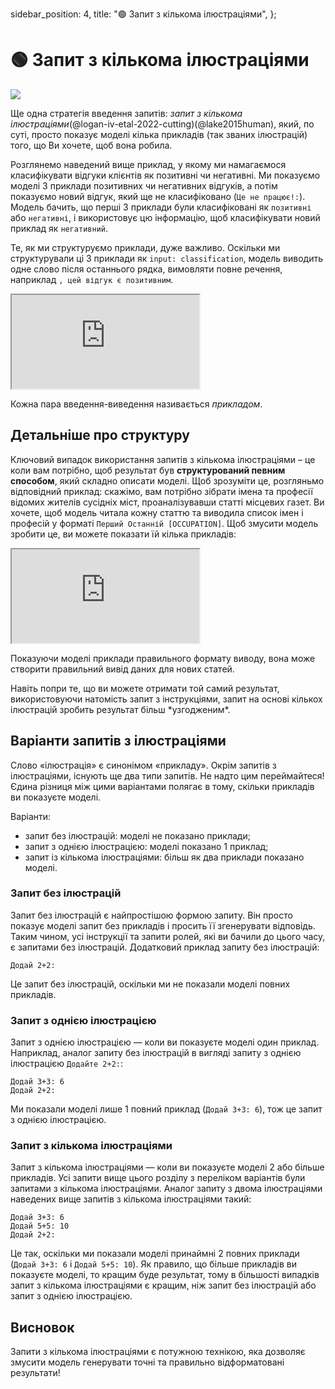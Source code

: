   sidebar_position: 4,
  title: "🟢 Запит з кількома ілюстраціями",
};

# 🟢 Запит з кількома ілюстраціями

<div style={{ textAlign: "center" }}>
  <Image
    src={"/docs/assets/basics/few_shot.svg"}
    width={1836}
    height={626}
    style={{
      width: "100%",
      height: "200px",
      verticalAlign: "top",
      margin: "auto",
    }}
  />
</div>

Ще одна стратегія введення запитів: _запит з кількома ілюстраціями_(@logan-iv-etal-2022-cutting)(@lake2015human), який, по суті, просто показує моделі кілька прикладів (так званих ілюстрацій) того, що Ви хочете, щоб вона робила.

Розглянемо наведений вище приклад, у якому ми намагаємося класифікувати відгуки клієнтів як позитивні чи негативні. Ми показуємо моделі 3 приклади позитивних чи негативних відгуків, а потім показуємо новий відгук, який ще не класифіковано (`Це не працює!:`). Модель бачить, що перші 3 приклади були класифіковані як `позитивні` або `негативні`, і використовує цю інформацію, щоб класифікувати новий приклад як `негативний`.

Те, як ми структуруємо приклади, дуже важливо. Оскільки ми структурували ці 3 приклади як `input: classification`, модель виводить одне слово після останнього рядка, вимовляти повне речення, наприклад `, цей відгук є позитивним`.

<iframe
  src="https://embed.learnprompting.org/embed?config=eyJ0b3BQIjowLCJ0ZW1wZXJhdHVyZSI6MCwibWF4VG9rZW5zIjoyNTYsIm91dHB1dCI6ItC90LXQs9Cw0YLQuNCy0L3QuNC5IiwicHJvbXB0Ijoi0KfRg9C00L7QstC40Lkg0L%2FRgNC%2B0LTRg9C60YIsIDEwLzEwOiDQv9C%2B0LfQuNGC0LjQstC90LjQuVxu0J3QtSDQtNGD0LbQtSDQtNC%2B0LHRgNC1INC%2F0YDQsNGG0Y7RlDog0L3QtdCz0LDRgtC40LLQvdC40LlcbtCU0YPQttC1INC60L7RgNC40YHQvdC%2BLCDQstC%2B0L3QviDRgtC%2B0LPQviDQstCw0YDRgtC1OiDQv9C%2B0LfQuNGC0LjQstC90LjQuVxu0KbQtSDQvdC1INC%2F0YDQsNGG0Y7RlCE6ICIsIm1vZGVsIjoidGV4dC1kYXZpbmNpLTAwMyJ9"
  style={{
    width: "100%",
    height: "350px",
    border: "0",
    borderRadius: "4px",
    overflow: "hidden",
  }}
  sandbox="allow-forms allow-modals allow-popups allow-presentation allow-same-origin allow-scripts"
></iframe>

<br />

<Note>Кожна пара введення-виведення називається *прикладом*.</Note>

## Детальніше про структуру

Ключовий випадок використання запитів з кількома ілюстраціями – це коли вам потрібно, щоб результат був **структурований певним способом**, який складно описати моделі. Щоб зрозуміти це, розгляньмо відповідний приклад: скажімо, вам потрібно зібрати імена та професії відомих жителів сусідніх міст, проаналізувавши статті місцевих газет. Ви хочете, щоб модель читала кожну статтю та виводила список імен і професій у форматі `Перший Останній [OCCUPATION]`. Щоб змусити модель зробити це, ви можете показати їй кілька прикладів:

<iframe
  src="https://embed.learnprompting.org/embed?config=eyJ0b3BQIjowLCJ0ZW1wZXJhdHVyZSI6MCwibWF4VG9rZW5zIjoyNTYsIm91dHB1dCI6IjEuINCb0L7RgNCwINCh0ZbQvNC80L7QvdGBIFvQpNCV0KDQnNCV0KBdXG4yLiDQmtC10LLRltC9INCQ0LvRjNCy0LDRgNC10LcgW9CS0JjQmtCb0JDQlNCQ0Kcg0KLQkNCd0KbQhtCSXVxuMy4g0KDQtdC50YfQtdC7INCeJ9Ca0L7QvdC90L7RgCBb0JLQntCb0J7QndCi0JXQoF0iLCJwcm9tcHQiOiLQoyDQs9Cw0LvQsNGB0LvQuNCy0L7QvNGDINC80ZbRgdGC0LXRh9C60YMg0KHQvNCw0YDQsNCz0LTQvtCy0ZYg0J%2FQsNCz0L7RgNCx0LgsINCz0YDRg9C%2F0LAg0YDRltC30L3QvtC80LDQvdGW0YLQvdC40YUg0LvRjtC00LXQuSDQt9GA0L7QsdC40LvQsCDRgdCy0ZbQuSDQstC90LXRgdC%2B0Log0YMg0YDQvtC30LLQuNGC0L7QuiDQvNGW0YHRgtCwLiDQodCw0YDQsCDQnNCw0YDRgtGW0L3QtdGBLCDQstGW0LTQtNCw0L3QsCDRgdCy0L7Rl9C5INGB0L%2FRgNCw0LLRliDQvNC10LTRgdC10YHRgtGA0LAsINCx0YPQu9CwINCy0ZbQtNC%2B0LzQsCDRgdCy0L7RlNGOINC80LjQu9C%2B0YHQtdGA0LTQvdC%2B0Y4g0YLRg9GA0LHQvtGC0L7RjiDQsiDQvNGW0YHRhtC10LLRltC5INC70ZbQutCw0YDQvdGWLiDQlNC10LLRltC0INCi0L7QvNC%2F0YHQvtC9LCDRltC90L3QvtCy0LDRhtGW0LnQvdC40Lkg0ZbQvdC20LXQvdC10YAt0L%2FRgNC%2B0LPRgNCw0LzRltGB0YIsINC90LXQstGC0L7QvNC90L4g0L%2FRgNCw0YbRjtCy0LDQsiDQvdCw0LQg0L3QvtCy0LDRgtC%2B0YDRgdGM0LrQuNC80Lgg0L%2FRgNC%2B0ZTQutGC0LDQvNC4LCDRj9C60ZYg0LzQsNC70Lgg0LEg0LfQtNGW0LnRgdC90LjRgtC4INGA0LXQstC%2B0LvRjtGG0ZbRjiDQsiDRgtC10YXQvdC%2B0LvQvtCz0ZbRh9C90ZbQuSDQs9Cw0LvRg9C30ZYuINCi0LjQvCDRh9Cw0YHQvtC8INCV0LzRltC70ZYg0J3QsNC60LDQvNGD0YDQsCwg0YLQsNC70LDQvdC%2B0LLQuNGC0LAg0YXRg9C00L7QttC90LjRhtGPINGWINC80YPRgNCw0LvRltGB0YLQutCwLCDQvNCw0LvRjtCy0LDQu9CwINGP0YHQutGA0LDQstGWINGC0LAg0LfQsNGF0L7Qv9C70LjQstGWINGA0L7QsdC%2B0YLQuCwg0Y%2FQutGWINC%2F0YDQuNC60YDQsNGI0LDQu9C4INGB0YLRltC90Lgg0LHRg9C00ZbQstC10LvRjCDRliDQs9Cw0LvQtdGA0LXQuS4g0J3QsNGA0LXRiNGC0ZYsINCc0LDQudC60Lsg0J4n0JrQvtC90L3QtdC7LCDQsNC80LHRltGC0L3QuNC5INC%2F0ZbQtNC%2F0YDQuNGU0LzQtdGG0YwsINCy0ZbQtNC60YDQuNCyINGD0L3RltC60LDQu9GM0L3QtSwg0LXQutC%2B0LvQvtCz0ZbRh9C90L4g0YfQuNGB0YLQtSDQutCw0YTQtSwg0Y%2FQutC1INGI0LLQuNC00LrQviDRgdGC0LDQu9C%2BINGD0LvRjtCx0LvQtdC90LjQvCDQvNGW0YHRhtC10Lwg0LfRg9GB0YLRgNGW0YfQtdC5INGDINC80ZbRgdGC0ZYuINCa0L7QttC10L0g0Lcg0YbQuNGFINC70Y7QtNC10Lkg0LfRgNC%2B0LHQuNCyINGB0LLRltC5INCy0L3QtdGB0L7QuiDRgyDQsdCw0LPQsNGC0LUg0L%2FQvtC70L7RgtC90L4g0YHQv9GW0LvRjNC90L7RgtC4INCh0LzQsNGA0LDQs9C00L7QstC40YUg0J%2FQsNCz0L7RgNCx0ZbQsi5cbjEuINCh0LDRgNCwINCc0LDRgNGC0ZbQvdC10YEgW9Cc0JXQlNCh0JXQodCi0KDQkF1cbjIuINCU0LXQstGW0LQg0KLQvtC80L%2FRgdC%2B0L0gW9CG0J3QltCV0J3QldCgINCf0KDQntCT0KDQkNCc0J3QntCT0J4g0JfQkNCR0JXQl9Cf0JXQp9CV0J3QndCvXVxuMy4g0JXQvNGW0LvRliDQndCw0LrQsNC80YPRgNCwIFvQpdCj0JTQntCW0J3QmNCaXVxuNC4g0JzQsNC50LrQuyDQnifQmtC%2B0L3QvdC10LsgW9Cf0IbQlNCf0KDQmNCE0JzQldCm0KxdXG5cbtCo0LXRhC3QutGD0YXQsNGAINCe0LvRltCy0LXRgCDQk9Cw0LzRltC70YzRgtC%2B0L0g0LfQvNGW0L3QuNCyINC60YPQu9GW0L3QsNGA0L3RgyDRgdGG0LXQvdGDINC30LDQstC00Y%2FQutC4INGB0LLQvtGU0LzRgyDRgNC10YHRgtC%2B0YDQsNC90YMgR3JlZW4gUGxhdGUsINGJ0L4g0L%2FRgNCw0YbRjtGUINC30LAg0L%2FRgNC40L3RhtC40L%2FQvtC8IFwi0LLRltC0INGE0LXRgNC80Lgg0LTQviDRgdGC0L7Qu9GDXCIuINCS0ZbQtNC00LDQvdGW0YHRgtGMINCe0LvRltCy0LXRgNCwINC%2F0L7RiNGD0LrRgyDQvNGW0YHRhtC10LLQuNGFLCDQvtGA0LPQsNC90ZbRh9C90LjRhSDRltC90LPRgNC10LTRltGU0L3RgtGW0LIg0L%2FRgNC40L3QtdGB0LvQsCDQt9Cw0LrQu9Cw0LTRgyDQt9Cw0YXQvtC%2F0LvQtdC90ZYg0LLRltC00LPRg9C60Lgg0LLRltC0INC60YPQu9GW0L3QsNGA0L3QuNGFINC60YDQuNGC0LjQutGW0LIg0YLQsCDQvNGW0YHRhtC10LLQuNGFINC20LjRgtC10LvRltCyLlxuXG7QotGA0L7RhdC4INC90LjQttGH0LUg0L%2FQviDQstGD0LvQuNGG0ZYg0LLQuCDQt9C90LDQudC00LXRgtC1INCx0ZbQsdC70ZbQvtGC0LXQutGDINCg0ZbQstC10YDRgdCw0LnQtC3SkNGA0L7Rg9CyLCDQtNC1INCz0L7Qu9C%2B0LLQvdC40Lkg0LHRltCx0LvRltC%2B0YLQtdC60LDRgCDQldC70ZbQt9Cw0LHQtdGCINCn0LXQvSDRgdGC0LDRgNCw0L3QvdC%2BINC%2F0YDQsNGG0Y7RlCDQvdCw0LQg0YHRgtCy0L7RgNC10L3QvdGP0Lwg0LPQvtGB0YLQuNC90L3QvtCz0L4g0YLQsCDRltC90LrQu9GO0LfQuNCy0L3QvtCz0L4g0L%2FRgNC%2B0YHRgtC%2B0YDRgyDQtNC70Y8g0LLRgdGW0YUuINCH0Zcg0LfRg9GB0LjQu9C70Y8sINGB0L%2FRgNGP0LzQvtCy0LDQvdGWINC90LAg0YDQvtC30YjQuNGA0LXQvdC90Y8g0LHRltCx0LvRltC%2B0YLQtdGH0L3QuNGFINC%2F0YDQvtC%2F0L7Qt9C40YbRltC5INGC0LAg0YHRgtCy0L7RgNC10L3QvdGPINC%2F0YDQvtCz0YDQsNC8INGH0LjRgtCw0L3QvdGPINC00LvRjyDQtNGW0YLQtdC5LCDQvNCw0LvQuCDQt9C90LDRh9C90LjQuSDQstC%2F0LvQuNCyINC90LAg0YDRltCy0LXQvdGMINCz0YDQsNC80L7RgtC90L7RgdGC0ZYg0LIg0LzRltGB0YLRli5cblxu0J%2FRgNC%2B0LPRg9C70Y7RjtGH0LjRgdGMINGH0LDRgNGW0LLQvdC%2B0Y4g0LzRltGB0YzQutC%2B0Y4g0L%2FQu9C%2B0YnQtdGOLCDQstC4INCx0YPQtNC10YLQtSDQt9Cw0YfQsNGA0L7QstCw0L3RliDQv9GA0LXQutGA0LDRgdC90LjQvNC4INGE0YDQtdGB0LrQsNC80LgsINGJ0L4g0L%2FRgNC40LrRgNCw0YjQsNGO0YLRjCDRgdGC0ZbQvdC4LiDQptGWINGI0LXQtNC10LLRgNC4IC0g0YDQvtCx0L7RgtCwINCy0ZbQtNC%2B0LzQvtGXINGF0YPQtNC%2B0LbQvdC40YbRliDQhtC30LDQsdC10LvQu9C4INCi0L7RgNGA0LXRgSwg0YfQuNC5INGC0LDQu9Cw0L3RgiDQv9C10YDQtdC00LDRgtC4INGB0YPRgtGMINCg0ZbQstC10YDRgdCw0LnQtC3SkNGA0L7Rg9CyINC%2B0LbQuNCy0LjQsiDQvNGW0YHRgtC10YfQutC%2BLlxuXG7QktCw0YDRgtC%2BINGC0LDQutC%2B0LYg0LLRltC00LfQvdCw0YfQuNGC0Lgg0YHQv9C%2B0YDRgtC40LLQvdGWINC00L7RgdGP0LPQvdC10L3QvdGPINCg0ZbQstC10YDRgdCw0LnQtC3SkNGA0L7Rg9CyLCDQt9Cw0LLQtNGP0LrQuCDQutC%2B0LvQuNGI0L3RjNC%2B0LzRgyDQvtC70ZbQvNC%2F0ZbQudGB0YzQutC%2B0LzRgyDQv9C70LDQstGG0Y4sINGP0LrQuNC5INGB0YLQsNCyINGC0YDQtdC90LXRgNC%2B0LwgLSDQnNCw0YDQutGD0YHRgyDQlNC20LXQvdC60ZbQvdGB0YMuINCc0LDRgNC60YPRgSDQstC40LrQvtGA0LjRgdGC0LDQsiDRgdCy0ZbQuSDQtNC%2B0YHQstGW0LQg0ZYg0L%2FRgNC40YHRgtGA0LDRgdGC0Ywg0LTQu9GPINGC0YDQtdC90YPQstCw0L3QvdGPINC80L7Qu9C%2B0LTRliDQvNGW0YHRgtCwLCDQv9GA0LjQstGW0LLRiNC4INC60L7QvNCw0L3QtNGDINC%2F0LvQsNCy0YbRltCyINCg0ZbQstC10YDRgdCw0LnQtC3SkNGA0L7Rg9CyINC00L4g0LrRltC70YzQutC%2B0YUg0YDQtdCz0ZbQvtC90LDQu9GM0L3QuNGFINGH0LXQvNC%2F0ZbQvtC90LDRgtGW0LIuXG4xLiDQntC70ZbQstC10YAg0JPQsNC80ZbQu9GM0YLQvtC9IFvQqNCV0KQt0JrQo9Cl0JDQoF1cbjIuINCV0LvRltC30LDQsdC10YIg0KfQtdC9IFvQkdCG0JHQm9CG0J7QotCV0JrQkNCgXVxuMy4g0IbQt9Cw0LHQtdC70LvQsCDQotC%2B0YDRgNC10YEgW9Cl0KPQlNCe0JbQndCY0JpdXG40LiDQnNCw0YDQutGD0YEg0JTQttC10L3QutGW0L3RgSBb0KLQoNCV0J3QldCgXVxuXG7QntGD0Lot0JLQtdC70LvRliwg0YfQsNGA0ZbQstC90LUg0LzQsNC70LXQvdGM0LrQtSDQvNGW0YHRgtC10YfQutC%2BLCDRlCDQtNC%2B0LzRltCy0LrQvtGOINC00LvRjyDRh9GD0LTQvtCy0L7RlyDRgtGA0ZbQudGG0ZYg0LvRjtC00LXQuSwg0YfQuNGXINC90LDQstC40YfQutC4INGC0LAg0LLRltC00LTQsNC90ZbRgdGC0Ywg0YHQv9GA0LDQstGWINC30LDQu9C40YjQuNC70Lgg0YLRgNC40LLQsNC70LjQuSDQstC%2F0LvQuNCyINC90LAg0LPRgNC%2B0LzQsNC00YMuXG5cbtCd0LAg0LbQstCw0LLQvtC80YMg0LzRltGB0YzQutC%2B0LzRgyDRhNC10YDQvNC10YDRgdGM0LrQvtC80YMg0YDQuNC90LrRgyDQstC4INC30L3QsNC50LTQtdGC0LUg0JvQvtGA0YMg0KHRltC80LzQvtC90YEsINC%2F0YDQuNGB0YLRgNCw0YHQvdGDINC%2B0YDQs9Cw0L3RltGH0L3RgyDRhNC10YDQvNC10YDQutGDLCDQstGW0LTQvtC80YMg0YHQstC%2B0ZfQvNC4INGB0LzQsNGH0L3QuNC80Lgg0YLQsCDQtdC60L7Qu9C%2B0LPRltGH0L3QviDRh9C40YHRgtC40LzQuCDQv9GA0L7QtNGD0LrRgtCw0LzQuC4g0IfRlyDQstGW0LTQtNCw0L3RltGB0YLRjCDQv9C%2B0L%2FRg9C70Y%2FRgNC40LfQsNGG0ZbRlyDQt9C00L7RgNC%2B0LLQvtCz0L4g0YXQsNGA0YfRg9Cy0LDQvdC90Y8g0L3QsNC00LjRhdC90YPQu9CwINC80ZbRgdGC0L4g0L3QsCDQsdGW0LvRjNGIINC10LrQvtC70L7Qs9GW0YfQvdC40Lkg0YHQv9C%2B0YHRltCxINC20LjRgtGC0Y8uXG5cbtCjINCz0YDQvtC80LDQtNGB0YzQutC%2B0LzRgyDRhtC10L3RgtGA0ZYg0J7Rg9C6LdCS0LXQu9C70ZYg0JrQtdCy0ZbQvSDQkNC70YzQstCw0YDQtdC3LCDQtNC%2B0YHQstGW0LTRh9C10L3QuNC5INCy0LjQutC70LDQtNCw0Ycg0YLQsNC90YbRltCyLCDQtNCw0YDRg9GUINGA0LDQtNGW0YHRgtGMINGA0YPRhdGDINC70Y7QtNGP0Lwg0YDRltC30L3QvtCz0L4g0LLRltC60YMuINCZ0L7Qs9C%2BINGW0L3QutC70Y7Qt9C40LLQvdGWINGC0LDQvdGG0Y7QstCw0LvRjNC90ZYg0LfQsNC90Y%2FRgtGC0Y8g0YHQv9GA0LjRj9C70Lgg0LfQvNGW0YbQvdC10L3QvdGOINC%2F0L7Rh9GD0YLRgtGPINGU0LTQvdC%2B0YHRgtGWINGC0LAg0YHQsNC80L7QstC40YDQsNC20LXQvdC90Y8g0YHQtdGA0LXQtCDQvNC10YjQutCw0L3RhtGW0LIsINC30LHQsNCz0LDRh9GD0Y7Rh9C4INC80ZbRgdGG0LXQstGDINC80LjRgdGC0LXRhtGM0LrRgyDRgdGG0LXQvdGDLlxuXG7QndCw0YDQtdGI0YLRliwg0KDQtdC50YfQtdC7INCeJ9Ca0L7QvdC90L7RgCwg0L3QtdCy0YLQvtC80L3QsCDQstC%2B0LvQvtC90YLQtdGA0LrQsCwg0L%2FRgNC40YHQstGP0YfRg9GUINGB0LLRltC5INGH0LDRgSDRgNGW0LfQvdC%2B0LzQsNC90ZbRgtC90LjQvCDQsdC70LDQs9C%2B0LTRltC50L3QuNC8INGW0L3RltGG0ZbQsNGC0LjQstCw0LwuINCH0Zcg0L%2FRgNCw0LPQvdC10L3QvdGPINC%2F0L7QutGA0LDRidC40YLQuCDQttC40YLRgtGPINGW0L3RiNC40YUg0LvRjtC00LXQuSDQstGW0LTRltCz0YDQsNC70L4g0LLQsNC20LvQuNCy0YMg0YDQvtC70Ywg0YMg0YHRgtCy0L7RgNC10L3QvdGWINGB0LjQu9GM0L3QvtCz0L4g0L%2FQvtGH0YPRgtGC0Y8g0YHQv9GW0LvRjNC90L7RgtC4INCyINCe0YPQui3QktC10LvQu9GWLlxuXG7Ql9Cw0LLQtNGP0LrQuCDRgdCy0L7Rl9C8INGD0L3RltC60LDQu9GM0L3QuNC8INGC0LDQu9Cw0L3RgtCw0Lwg0ZYg0L3QtdC%2F0L7RhdC40YLQvdGW0Lkg0LLRltC00LTQsNC90L7RgdGC0ZYg0YHQv9GA0LDQstGWINCb0L7RgNCwLCDQmtC10LLRltC9INGWINCg0LXQudGH0LXQuyDQstC%2F0LvQtdC70LjRgdGPINCyINGC0LrQsNC90LjQvdGDINC20LjRgtGC0Y8g0J7Rg9C6LdCS0LXQu9C70ZYsINC00L7Qv9C%2B0LzQsNCz0LDRjtGH0Lgg0YHRgtCy0L7RgNC40YLQuCDRj9GB0LrRgNCw0LLQtSDRliDQv9GA0L7RhtCy0ZbRgtCw0Y7Rh9C1INC80LDQu9C10L3RjNC60LUg0LzRltGB0YLQtdGH0LrQvi4iLCJtb2RlbCI6InRleHQtZGF2aW5jaS0wMDMifQ%3D%3D"
  style={{
    width: "100%",
    height: "500px",
    border: "0",
    borderRadius: "4px",
    overflow: "hidden",
  }}
  sandbox="allow-forms allow-modals allow-popups allow-presentation allow-same-origin allow-scripts"
></iframe>

Показуючи моделі приклади правильного формату виводу, вона може створити правильний вивід даних для нових статей.

<Note>
  Навіть попри те, що ви можете отримати той самий результат, використовуючи
  натомість запит з інструкціями, запит на основі кількох ілюстрацій зробить
  результат більш *узгодженим*.
</Note>

## Варіанти запитів з ілюстраціями

Слово «ілюстрація» є синонімом «прикладу». Окрім запитів з ілюстраціями, існують ще два типи запитів. Не надто цим переймайтеся! Єдина різниця між цими варіантами полягає в тому, скільки прикладів ви показуєте моделі.

Варіанти:

- запит без ілюстрацій: моделі не показано приклади;
- запит з однією ілюстрацією: моделі показано 1 приклад;
- запит із кількома ілюстраціями: більш як два приклади показано моделі.

### Запит без ілюстрацій

Запит без ілюстрацій є найпростішою формою запиту. Він просто показує моделі запит без прикладів і просить її згенерувати відповідь. Таким чином, усі інструкції та запити ролей, які ви бачили до цього часу, є запитами без ілюстрацій. Додатковий приклад запиту без ілюстрацій:

```text
Додай 2+2:
```

Це запит без ілюстрацій, оскільки ми не показали моделі повних прикладів.

### Запит з однією ілюстрацією

Запит з однією ілюстрацією — коли ви показуєте моделі один приклад. Наприклад, аналог запиту без ілюстрацій в вигляді запиту з однією ілюстрацією `Додайте 2+2:`:

```text
Додай 3+3: 6
Додай 2+2:
```

Ми показали моделі лише 1 повний приклад (`Додай 3+3: 6`), тож це запит з однією ілюстрацією.

### Запит з кількома ілюстраціями

Запит з кількома ілюстраціями — коли ви показуєте моделі 2 або більше прикладів. Усі запити вище цього розділу з переліком варіантів були запитами з кількома ілюстраціями. Аналог запиту з двома ілюстраціями наведених вище запитів з кількома ілюстраціями такий:

```text
Додай 3+3: 6
Додай 5+5: 10
Додай 2+2:
```

Це так, оскільки ми показали моделі принаймні 2 повних приклади (`Додай 3+3: 6` і `Додай 5+5: 10`). Як правило, що більше прикладів ви показуєте моделі, то кращим буде результат, тому в більшості випадків запит з кількома ілюстраціями є кращим, ніж запит без ілюстрацій або запит з однією ілюстрацією.

## Висновок

Запити з кількома ілюстраціями є потужною технікою, яка дозволяє змусити модель генерувати точні та правильно відформатовані результати!
